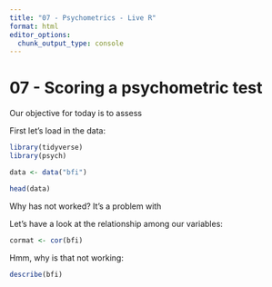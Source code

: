 ---
title: "07 - Psychometrics - Live R"
format: html
editor_options: 
  chunk_output_type: console
---

# 07 - Scoring a psychometric test

Our objective for today is to assess 

First let's load in the data:

```{r}
library(tidyverse)
library(psych)

data <- data("bfi")

head(data)
```

Why has not worked? It's a problem with

Let's have a look at the relationship among our variables:

```{r}
cormat <- cor(bfi)
```

Hmm, why is that not working:

```{r}
describe(bfi)
```